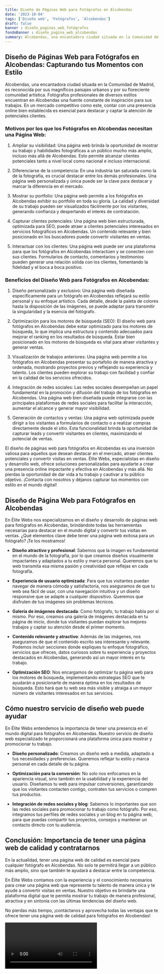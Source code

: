 ```yaml
---
title: Diseño de Páginas Web para Fotógrafos en Alcobendas
date: '2023-10-04'
tags: ['Diseño web', 'Fotógrafos', 'Alcobendas']
draft: false
banner : diseño_paginas_web_fotógrafos
fondoBanner : diseño_pagina_web_alcobendas
summary: Alcobendas, una encantadora ciudad situada en la Comunidad de Madrid, es reconocida por sus magníficos paisajes urbanos y por su floreciente comunidad artística. Fotógrafos profesionales de diversos estilos encuentran en Alcobendas una fuente constante de inspiración para sus trabajos. En un mercado competitivo como este, contar con una presencia online bien establecida es esencial para destacar y captar la atención de potenciales clientes.
---
```


## Diseño de Páginas Web para Fotógrafos en Alcobendas: Capturando tus Momentos con Estilo

Alcobendas, una encantadora ciudad situada en la Comunidad de Madrid, es reconocida por sus magníficos paisajes urbanos y por su floreciente comunidad artística. Fotógrafos profesionales de diversos estilos encuentran en Alcobendas una fuente constante de inspiración para sus trabajos. En un mercado competitivo como este, contar con una presencia online bien establecida es esencial para destacar y captar la atención de potenciales clientes.

### Motivos por los que los Fotógrafos en Alcobendas necesitan una Página Web:

1. Ampliar su visibilidad: Una página web brinda la oportunidad de mostrar su trabajo y habilidades fotográficas a un público mucho más amplio, incluso más allá de Alcobendas. Esto permite alcanzar clientes potenciales tanto a nivel local como nacional e incluso internacional.

2. Diferenciarse de la competencia: En una industria tan saturada como la de la fotografía, es crucial destacar entre los demás profesionales. Una página web personalizada y única puede ser la clave para destacar y marcar la diferencia en el mercado.

3. Mostrar su portfolio: Una página web permite a los fotógrafos en Alcobendas exhibir su portfolio en toda su gloria. La calidad y diversidad de su trabajo pueden ser visualizados fácilmente por los visitantes, generando confianza y despertando el interés de contratación.

4. Capturar clientes potenciales: Una página web bien estructurada, optimizada para SEO, puede atraer a clientes potenciales interesados en servicios fotográficos en Alcobendas. Un contenido relevante y bien posicionado en los buscadores puede convertir visitantes en ventas.

5. Interactuar con los clientes: Una página web puede ser una plataforma para que los fotógrafos en Alcobendas interactúen y se conecten con sus clientes. Formularios de contacto, comentarios y testimonios pueden generar una relación sólida con los clientes, fomentando la fidelidad y el boca a boca positivo.

### Beneficios del Diseño Web para Fotógrafos en Alcobendas:

1. Diseño personalizado y exclusivo: Una página web diseñada específicamente para un fotógrafo en Alcobendas reflejará su estilo personal y su enfoque artístico. Cada detalle, desde la paleta de colores hasta la disposición de las imágenes, se puede adaptar para transmitir la singularidad y la esencia del fotógrafo.

2. Optimización para los motores de búsqueda (SEO): El diseño web para fotógrafos en Alcobendas debe estar optimizado para los motores de búsqueda, lo que implica una estructura y contenido adecuados para mejorar el ranking en los resultados de búsqueda. Estar bien posicionado en los motores de búsqueda es vital para atraer visitantes y generar ventas.

3. Visualización de trabajos anteriores: Una página web permite a los fotógrafos en Alcobendas presentar su portafolio de manera atractiva y ordenada, mostrando proyectos previos y reflejando su experiencia y talento. Los clientes pueden explorar su trabajo con facilidad y confiar en la calidad de los servicios ofrecidos.

4. Integración de redes sociales: Las redes sociales desempeñan un papel fundamental en la promoción y difusión del trabajo de los fotógrafos en Alcobendas. Una página web bien diseñada puede integrarse con las principales plataformas de redes sociales para facilitar la interacción, aumentar el alcance y generar mayor visibilidad.

5. Generación de contactos y ventas: Una página web optimizada puede dirigir a los visitantes a formularios de contacto o a realizar compras directamente desde el sitio. Esta funcionalidad brinda la oportunidad de capturar leads y convertir visitantes en clientes, maximizando el potencial de ventas.

El diseño de páginas web para fotógrafos en Alcobendas es una inversión valiosa para aquellos que desean destacar en el mercado, atraer clientes potenciales y convertir visitas en ventas. Élite Webs, especialistas en diseño y desarrollo web, ofrece soluciones personalizadas para ayudarte a crear una presencia online impactante y efectiva en Alcobendas y más allá. No pierdas la oportunidad de dar vida a tu trabajo y cautivar a tu público objetivo. ¡Contacta con nosotros y déjanos capturar tus momentos con estilo en el mundo digital!

<GifSeo />

<Cta />

## Diseño de Página Web para Fotógrafos en Alcobendas

En Élite Webs nos especializamos en el diseño y desarrollo de páginas web para fotógrafos en Alcobendas, brindándote todas las herramientas necesarias para destacar en el mundo digital y convertir tus visitas en ventas. ¿Qué elementos clave debe tener una página web exitosa para un fotógrafo? ¡Te los mostramos!

- **Diseño atractivo y profesional**: Sabemos que la imagen es fundamental en el mundo de la fotografía, por lo que creamos diseños visualmente impactantes y adaptados a tu estilo y marca personal. Queremos que tu web transmita esa misma pasión y creatividad que reflejas en cada fotografía.

- **Experiencia de usuario optimizada**: Para que tus visitantes puedan navegar de manera cómoda y satisfactoria, nos aseguramos de que tu web sea fácil de usar, con una navegación intuitiva y un diseño responsive que se adapte a cualquier dispositivo. Queremos que disfruten de tus imágenes sin problemas técnicos.

- **Galería de imágenes destacada**: Como fotógrafo, tu trabajo habla por sí mismo. Por eso, creamos una galería de imágenes destacada en tu página de inicio, donde tus visitantes puedan explorar tus mejores trabajos y captar su atención desde el primer momento.

- **Contenido relevante y atractivo**: Además de las imágenes, nos aseguramos de que el contenido escrito sea interesante y relevante. Podemos incluir secciones donde expliques tu enfoque fotográfico, servicios que ofreces, datos curiosos sobre tu experiencia y proyectos destacados en Alcobendas, generando así un mayor interés en tu trabajo.

- **Optimización SEO**: Nos encargamos de optimizar tu página web para los motores de búsqueda, implementando estrategias SEO que te ayudarán a posicionarte de manera óptima en los resultados de búsqueda. Esto hará que tu web sea más visible y atraiga a un mayor número de visitantes interesados en tus servicios.

## Cómo nuestro servicio de diseño web puede ayudar

En Élite Webs entendemos la importancia de tener una presencia en el mundo digital para fotógrafos en Alcobendas. Nuestro servicio de diseño web especializado te proporcionará una plataforma única para mostrar y promocionar tu trabajo. 

- **Diseño personalizado**: Creamos un diseño web a medida, adaptado a tus necesidades y preferencias. Queremos reflejar tu estilo y marca personal en cada detalle de tu página.

- **Optimización para la conversión**: No solo nos enfocamos en la apariencia visual, sino también en la usabilidad y la experiencia del usuario. Diseñamos tu web para impulsar conversiones, garantizando que los visitantes contacten contigo, contraten tus servicios o compren tus productos.

- **Integración de redes sociales y blog**: Sabemos lo importantes que son las redes sociales para promocionar tu trabajo como fotógrafo. Por eso, integramos tus perfiles de redes sociales y un blog en tu página web, para que puedas compartir tus proyectos, consejos y mantener un contacto directo con tu audiencia.

## Conclusión: Importancia de tener una página web de calidad y contratarnos

En la actualidad, tener una página web de calidad es esencial para cualquier fotógrafo en Alcobendas. No solo te permitirá llegar a un público más amplio, sino que también te ayudará a destacar entre la competencia. 

En Élite Webs contamos con la experiencia y el conocimiento necesarios para crear una página web que represente tu talento de manera única y te ayude a convertir visitas en ventas. Nuestro objetivo es brindarte una plataforma digital que te permita mostrar tu trabajo de manera profesional, atractiva y en sintonía con las últimas tendencias del diseño web.

No pierdas más tiempo, ¡contáctanos y aprovecha todas las ventajas que te ofrece tener una página web de calidad para fotógrafos en Alcobendas!

<Video />

<CtaBot job='Fotógrafos' city='Alcobendas'/>

<Gmaps query='Alcobendas+españa+maps' />